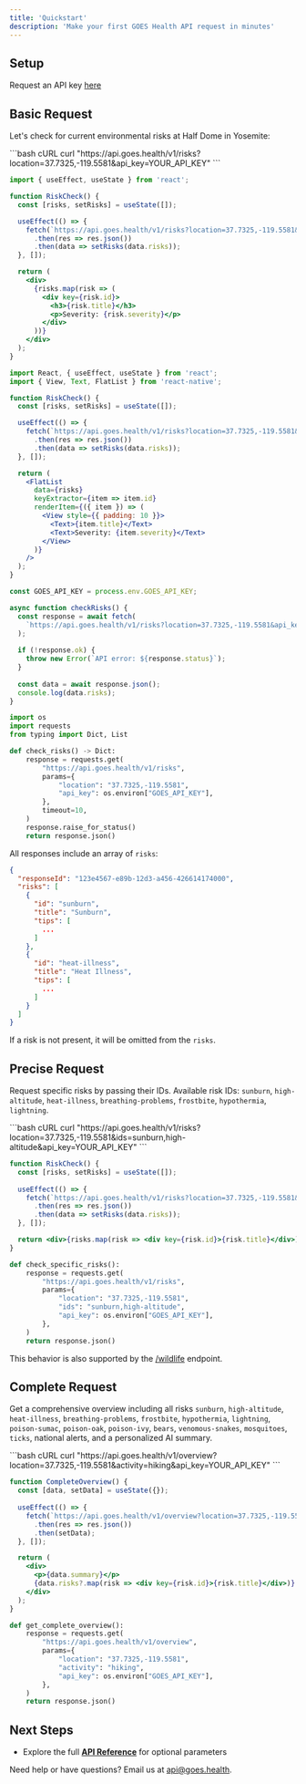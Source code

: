 ```yaml
---
title: 'Quickstart'
description: 'Make your first GOES Health API request in minutes'
---
```


## Setup

Request an API key [here](mailto:api@goes.health?subject=API%20Key%20Request)

## Basic Request

Let's check for current environmental risks at Half Dome in Yosemite:

<CodeGroup>
```bash cURL
curl "https://api.goes.health/v1/risks?location=37.7325,-119.5581&api_key=YOUR_API_KEY"
```

```jsx React
import { useEffect, useState } from 'react';

function RiskCheck() {
  const [risks, setRisks] = useState([]);

  useEffect(() => {
    fetch(`https://api.goes.health/v1/risks?location=37.7325,-119.5581&api_key=${process.env.REACT_APP_GOES_API_KEY}`)
      .then(res => res.json())
      .then(data => setRisks(data.risks));
  }, []);

  return (
    <div>
      {risks.map(risk => (
        <div key={risk.id}>
          <h3>{risk.title}</h3>
          <p>Severity: {risk.severity}</p>
        </div>
      ))}
    </div>
  );
}
```

```jsx React Native
import React, { useEffect, useState } from 'react';
import { View, Text, FlatList } from 'react-native';

function RiskCheck() {
  const [risks, setRisks] = useState([]);

  useEffect(() => {
    fetch(`https://api.goes.health/v1/risks?location=37.7325,-119.5581&api_key=${process.env.GOES_API_KEY}`)
      .then(res => res.json())
      .then(data => setRisks(data.risks));
  }, []);

  return (
    <FlatList
      data={risks}
      keyExtractor={item => item.id}
      renderItem={({ item }) => (
        <View style={{ padding: 10 }}>
          <Text>{item.title}</Text>
          <Text>Severity: {item.severity}</Text>
        </View>
      )}
    />
  );
}
```

```js Node.js
const GOES_API_KEY = process.env.GOES_API_KEY;

async function checkRisks() {
  const response = await fetch(
    `https://api.goes.health/v1/risks?location=37.7325,-119.5581&api_key=${GOES_API_KEY}`
  );
  
  if (!response.ok) {
    throw new Error(`API error: ${response.status}`);
  }
  
  const data = await response.json();
  console.log(data.risks);
}
```

```python Python
import os
import requests
from typing import Dict, List

def check_risks() -> Dict:
    response = requests.get(
        "https://api.goes.health/v1/risks",
        params={
            "location": "37.7325,-119.5581",
            "api_key": os.environ["GOES_API_KEY"],
        },
        timeout=10,
    )
    response.raise_for_status()
    return response.json()
```
</CodeGroup>

All responses include an array of `risks`:

```json
{
  "responseId": "123e4567-e89b-12d3-a456-426614174000",
  "risks": [
    {
      "id": "sunburn",
      "title": "Sunburn",
      "tips": [
        ...
      ]
    }, 
    {
      "id": "heat-illness",
      "title": "Heat Illness",
      "tips": [
        ...
      ]
    }
  ]
}
```

If a risk is not present, it will be omitted from the `risks`. 

## Precise Request

Request specific risks by passing their IDs. Available risk IDs: `sunburn`, `high-altitude`, `heat-illness`, `breathing-problems`, `frostbite`, `hypothermia`, `lightning`.

<CodeGroup>
```bash cURL
curl "https://api.goes.health/v1/risks?location=37.7325,-119.5581&ids=sunburn,high-altitude&api_key=YOUR_API_KEY"
```

```jsx React
function RiskCheck() {
  const [risks, setRisks] = useState([]);
  
  useEffect(() => {
    fetch(`https://api.goes.health/v1/risks?location=37.7325,-119.5581&ids=sunburn,high-altitude&api_key=${process.env.REACT_APP_GOES_API_KEY}`)
      .then(res => res.json())
      .then(data => setRisks(data.risks));
  }, []);

  return <div>{risks.map(risk => <div key={risk.id}>{risk.title}</div>)}</div>;
}
```

```python Python
def check_specific_risks():
    response = requests.get(
        "https://api.goes.health/v1/risks",
        params={
            "location": "37.7325,-119.5581",
            "ids": "sunburn,high-altitude",
            "api_key": os.environ["GOES_API_KEY"],
        },
    )
    return response.json()
```
</CodeGroup>

This behavior is also supported by the [/wildlife](/api-reference/wildlife) endpoint. 

## Complete Request

Get a comprehensive overview including all risks `sunburn`, `high-altitude`, `heat-illness`, `breathing-problems`, `frostbite`, `hypothermia`, `lightning`, `poison-sumac`, `poison-oak`, `poison-ivy`, `bears`, `venomous-snakes`, `mosquitoes`, `ticks`, national alerts, and a personalized AI summary.

<CodeGroup>
```bash cURL
curl "https://api.goes.health/v1/overview?location=37.7325,-119.5581&activity=hiking&api_key=YOUR_API_KEY"
```

```jsx React
function CompleteOverview() {
  const [data, setData] = useState({});
  
  useEffect(() => {
    fetch(`https://api.goes.health/v1/overview?location=37.7325,-119.5581&activity=hiking&api_key=${process.env.REACT_APP_GOES_API_KEY}`)
      .then(res => res.json())
      .then(setData);
  }, []);

  return (
    <div>
      <p>{data.summary}</p>
      {data.risks?.map(risk => <div key={risk.id}>{risk.title}</div>)}
    </div>
  );
}
```

```python Python
def get_complete_overview():
    response = requests.get(
        "https://api.goes.health/v1/overview",
        params={
            "location": "37.7325,-119.5581",
            "activity": "hiking",
            "api_key": os.environ["GOES_API_KEY"],
        },
    )
    return response.json()
```
</CodeGroup>

## Next Steps

- Explore the full **[API Reference](/api-reference/risks)** for optional parameters

<Callout icon="lightbulb" color="yellow">
Need help or have questions? Email us at <a href="mailto:api@goes.health?subject=API%20Support">api@goes.health</a>.
</Callout>
